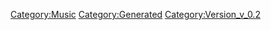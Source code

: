 {{Music
 |Name=HELLO
 |ID=144
 |Cov=145
 |Cd=29
 |Nam=138
 |Div=138
 |Ma=2
 |SerieId=3
 |SerieLogoId=3
 |WavId=145
 |VariationId=0
 |Dsc=138
 |Strt=10
 |ValkyrieBattle=1
 |ValkyrieIntro=1
 |ValkyrieIntroSky=1
 |DivaSolo=1
 |DivaMulti=1
 |Exp=2
 |OfficialName=HELLO
 |VocalName=Fire Bomber
 |Description=作品：マクロス ダイナマイト7<br /><br />歌手：Fire Bomber<br /><br />作詞：K.INOJO<br />作曲：須藤英樹
 |StoryTitle=
 |StoryDesc=
 |BuyURL=https://recochoku.jp/song/S1001667266/single?ds=1002161349
 |BannerId=0
 |AnmStoreURL=
}}
[[Category:Music]]
[[Category:Generated]]
[[Category:Version_v_0.2]]
